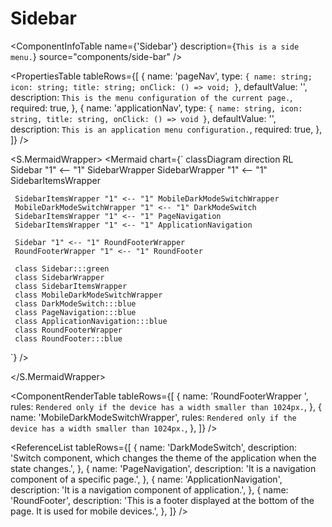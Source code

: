 

<Meta title="ApplicationModel/Components/Sidebar/docs" />

# Sidebar

<ComponentInfoTable
  name={'Sidebar'}
  description={`This is a side menu.`}
  source="components/side-bar"
/>

<PropertiesTable
  tableRows={[
    {
      name: 'pageNav',
      type: `{
              name: string;
              icon: string;
              title: string;
              onClick: () => void;
            }`,
      defaultValue: '',
      description: `This is the menu configuration of the current page.`,
      required: true,
    },
    {
      name: 'applicationNav',
      type: `{ name: string, icon: string, title: string, onClick: () => void }`,
      defaultValue: '',
      description: `This is an application menu configuration.`,
      required: true,
    },
  ]}
/>

<S.MermaidWrapper>
<Mermaid
  chart={`
     classDiagram
     direction RL
     Sidebar "1" <-- "1" SidebarWrapper
     SidebarWrapper "1" <-- "1" SidebarItemsWrapper
     
     SidebarItemsWrapper "1" <-- "1" MobileDarkModeSwitchWrapper
     MobileDarkModeSwitchWrapper "1" <-- "1" DarkModeSwitch
     SidebarItemsWrapper "1" <-- "1" PageNavigation
     SidebarItemsWrapper "1" <-- "1" ApplicationNavigation
     
     Sidebar "1" <-- "1" RoundFooterWrapper
     RoundFooterWrapper "1" <-- "1" RoundFooter

     class Sidebar:::green
     class SidebarWrapper
     class SidebarItemsWrapper
     class MobileDarkModeSwitchWrapper
     class DarkModeSwitch:::blue
     class PageNavigation:::blue
     class ApplicationNavigation:::blue
     class RoundFooterWrapper
     class RoundFooter:::blue

`}
/>

</S.MermaidWrapper>

<ComponentRenderTable
  tableRows={[
    {
      name: 'RoundFooterWrapper ',
      rules: `Rendered only if the device has a width smaller than 1024px.`,
    },
    {
      name: 'MobileDarkModeSwitchWrapper',
      rules: `Rendered only if the device has a width smaller than 1024px.`,
    },
  ]}
/>

<ReferenceList
  tableRows={[
    {
      name: 'DarkModeSwitch',
      description:
        'Switch component, which changes the theme of the application when the state changes.',
    },
    {
      name: 'PageNavigation',
      description: 'It is a navigation component of a specific page.',
    },
    {
      name: 'ApplicationNavigation',
      description: 'It is a navigation component of application.',
    },
    {
      name: 'RoundFooter',
      description:
        'This is a footer displayed at the bottom of the page. It is used for mobile devices.',
    },
  ]}
/>
